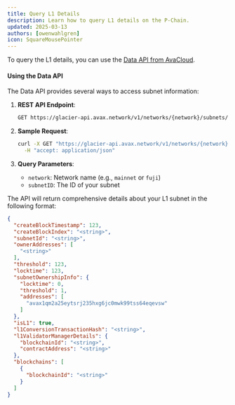 ```yaml
---
title: Query L1 Details
description: Learn how to query L1 details on the P-Chain.
updated: 2025-03-13
authors: [owenwahlgren]
icon: SquareMousePointer
---
```



<ToolboxMdxWrapper>
    <SubnetDetails />
</ToolboxMdxWrapper>

To query the L1 details, you can use the [Data API from AvaCloud](https://developers.avacloud.io/data-api/primary-network/get-subnet-details-by-id).

#### Using the Data API

The Data API provides several ways to access subnet information:

1. **REST API Endpoint**: 
   ```bash
   GET https://glacier-api.avax.network/v1/networks/{network}/subnets/{subnetId}
   ```

2. **Sample Request**:
   ```bash
   curl -X GET "https://glacier-api.avax.network/v1/networks/{network}/subnets/{subnetId}" \
     -H "accept: application/json"
   ```

4. **Query Parameters**:
   - `network`: Network name (e.g., `mainnet` or `fuji`)
   - `subnetID`: The ID of your subnet

The API will return comprehensive details about your L1 subnet in the following format:

```json 
{
  "createBlockTimestamp": 123,
  "createBlockIndex": "<string>",
  "subnetId": "<string>",
  "ownerAddresses": [
    "<string>"
  ],
  "threshold": 123,
  "locktime": 123,
  "subnetOwnershipInfo": {
    "locktime": 0,
    "threshold": 1,
    "addresses": [
      "avax1qm2a25eytsrj235hxg6jc0mwk99tss64eqevsw"
    ]
  },
  "isL1": true,
  "l1ConversionTransactionHash": "<string>",
  "l1ValidatorManagerDetails": {
    "blockchainId": "<string>",
    "contractAddress": "<string>"
  },
  "blockchains": [
    {
      "blockchainId": "<string>"
    }
  ]
}
```
